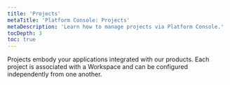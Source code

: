 ```yaml
---
title: 'Projects'
metaTitle: 'Platform Console: Projects'
metaDescription: 'Learn how to manage projects via Platform Console.'
tocDepth: 3
toc: true
---
```


<TopBlock>

Projects embody your applications integrated with our products. Each project is associated with a Workspace and can be configured independently from one another.

</TopBlock>
